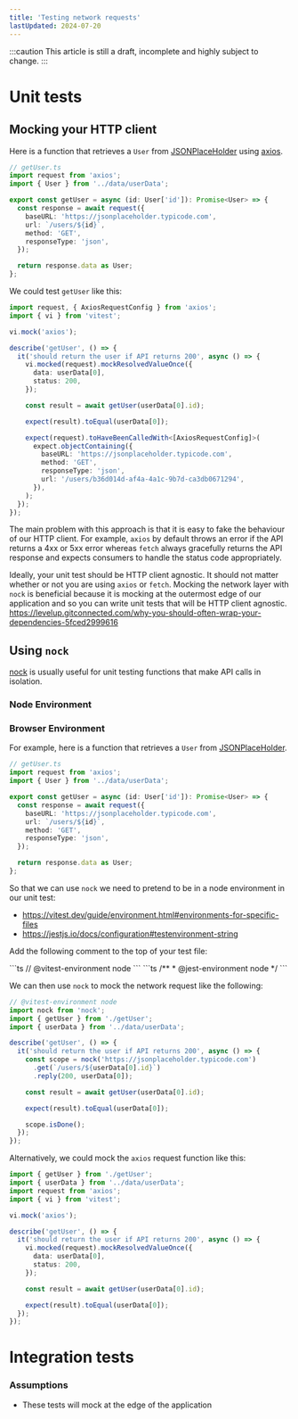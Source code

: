 ```yaml
---
title: 'Testing network requests'
lastUpdated: 2024-07-20
---
```



:::caution
This article is still a draft, incomplete and highly subject to change.
:::

# Unit tests

## Mocking your HTTP client

Here is a function that retrieves a `User` from [JSONPlaceHolder](https://jsonplaceholder.typicode.com/) using [axios](https://github.com/axios/axios).

```ts
// getUser.ts
import request from 'axios';
import { User } from '../data/userData';

export const getUser = async (id: User['id']): Promise<User> => {
  const response = await request({
    baseURL: 'https://jsonplaceholder.typicode.com',
    url: `/users/${id}`,
    method: 'GET',
    responseType: 'json',
  });

  return response.data as User;
};
```

We could test `getUser` like this:

```ts
import request, { AxiosRequestConfig } from 'axios';
import { vi } from 'vitest';

vi.mock('axios');

describe('getUser', () => {
  it('should return the user if API returns 200', async () => {
    vi.mocked(request).mockResolvedValueOnce({
      data: userData[0],
      status: 200,
    });

    const result = await getUser(userData[0].id);

    expect(result).toEqual(userData[0]);

    expect(request).toHaveBeenCalledWith<[AxiosRequestConfig]>(
      expect.objectContaining({
        baseURL: 'https://jsonplaceholder.typicode.com',
        method: 'GET',
        responseType: 'json',
        url: '/users/b36d014d-af4a-4a1c-9b7d-ca3db0671294',
      }),
    );
  });
});
```

The main problem with this approach is that it is easy to fake the behaviour of our HTTP client.
For example, `axios` by default throws an error if the API returns a 4xx or 5xx error whereas `fetch`
always gracefully returns the API response and expects consumers to handle the status code appropriately.

Ideally, your unit test should be HTTP client agnostic. It should not matter whether or not you are using `axios`
or `fetch`. Mocking the network layer with `nock` is beneficial because it is mocking at the outermost edge of our
application and so you can write unit tests that will be HTTP client agnostic.
https://levelup.gitconnected.com/why-you-should-often-wrap-your-dependencies-5fced2999616

## Using `nock`

[nock](https://github.com/nock/nock) is usually useful for unit testing functions that make API calls in isolation.

### Node Environment

### Browser Environment

For example, here is a function that retrieves a `User` from [JSONPlaceHolder](https://jsonplaceholder.typicode.com/).

```ts
// getUser.ts
import request from 'axios';
import { User } from '../data/userData';

export const getUser = async (id: User['id']): Promise<User> => {
  const response = await request({
    baseURL: 'https://jsonplaceholder.typicode.com',
    url: `/users/${id}`,
    method: 'GET',
    responseType: 'json',
  });

  return response.data as User;
};
```

So that we can use `nock` we need to pretend to be in a node environment in our unit test:

- https://vitest.dev/guide/environment.html#environments-for-specific-files
- https://jestjs.io/docs/configuration#testenvironment-string

Add the following comment to the top of your test file:

<Tabs>
<TabItem label="vitest">
```ts
// @vitest-environment node
```
</TabItem>

<TabItem label="jest">
```ts
/**
 * @jest-environment node
 */
```
</TabItem>
</Tabs>

We can then use `nock` to mock the network request like the following:

```ts
// @vitest-environment node
import nock from 'nock';
import { getUser } from './getUser';
import { userData } from '../data/userData';

describe('getUser', () => {
  it('should return the user if API returns 200', async () => {
    const scope = nock('https://jsonplaceholder.typicode.com')
      .get(`/users/${userData[0].id}`)
      .reply(200, userData[0]);

    const result = await getUser(userData[0].id);

    expect(result).toEqual(userData[0]);

    scope.isDone();
  });
});
```

Alternatively, we could mock the `axios` request function like this:

```ts
import { getUser } from './getUser';
import { userData } from '../data/userData';
import request from 'axios';
import { vi } from 'vitest';

vi.mock('axios');

describe('getUser', () => {
  it('should return the user if API returns 200', async () => {
    vi.mocked(request).mockResolvedValueOnce({
      data: userData[0],
      status: 200,
    });

    const result = await getUser(userData[0].id);

    expect(result).toEqual(userData[0]);
  });
});
```

# Integration tests

### Assumptions

- These tests will mock at the edge of the application
